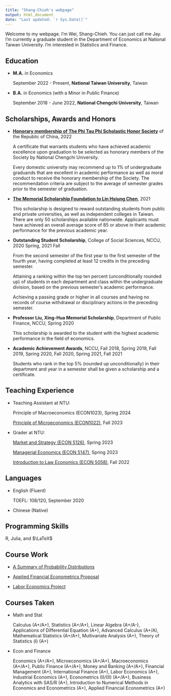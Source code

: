 ```yaml
---
title: "Shang-Chieh's webpage"
output: html_document
date: "Last updated: `r Sys.Date()`"
---
```


Welcome to my webpage. I'm Wei, Shang-Chieh. You can just call me Jay. I'm currently a graduate student in the Department of Economics at National Taiwan University. I'm interested in Statistics and Finance. 

## Education

- __M.A.__ in Economics

  September 2022 - Present, __National Taiwan University__, Taiwan 

- __B.A.__ in Economics (with a Minor in Public Finance)
  
  September 2018 - June 2022, __National Chengchi University__, Taiwan

## Scholarships, Awards and Honors

- [__Honorary membership of The Phi Tau Phi Scholastic Honor Society__](http://www.phitauphi.org.tw) of the Republic of China, 2022

  A certificate that warrants students who have achieved academic excellence upon graduation to be selected as honorary members of the Society by National Chengchi University.
  
  Every domestic university may recommend up to 1% of undergraduate graduands that are excellent in academic performance as well as moral conduct to receive the honorary membership of the Society. The recommendation criteria are subject to the average of semester grades prior to the semester of graduation.
  
- [__The Memorial Scholarship Foundation to Lin Hsiung Chen__](http://www.ta-yung.com.tw/?fbclid=IwAR0I4QUFx46Rl6HGlP9VK09xOIrpQt5RWZbKc00NhUSNYJ-OjkWh_lnJv9I), 2021

  This scholarship is designed to reward outstanding students from public and private universities, as well as independent colleges in Taiwan. There are only 50 scholarships available nationwide. Applicants must have achieved an overall average score of 85 or above in their academic performance for the previous academic year.
  
- __Outstanding Student Scholarship__, College of Social Sciences, NCCU, 2020 Spring, 2021 Fall

  From the second semester of the first year to the first semester of the fourth year, having completed at least 12 credits in the preceding semester.

  Attaining a ranking within the top ten percent (unconditionally rounded up) of students in each department and class within the undergraduate division, based on the previous semester's academic performance.

  Achieving a passing grade or higher in all courses and having no records of course withdrawal or disciplinary actions in the preceding semester.
  
- __Professor Liu, Xing-Hua Memorial Scholarship__, Department of Public Finance, NCCU, Spring 2020

  This scholarship is awarded to the student with the highest academic performance in the field of economics.
  
- __Academic Achievement Awards__, NCCU, Fall 2018, Spring 2019, Fall 2019, Spring 2020, Fall 2020, Spring 2021, Fall 2021

  Students  who  rank  in  the  top  5%  (rounded  up  unconditionally)  in  their  department and year in a semester shall be given a scholarship and a certificate.

## Teaching Experience

- Teaching Assistant at NTU:

  Principle of Macroeconomics (ECON1023), Spring 2024

  [Principle of Microeconomics (ECON1022)](https://nol.ntu.edu.tw/nol/coursesearch/print_table.php?course_id=303%2010130&class=03&dpt_code=7050&ser_no=39785&semester=112-1&lang=EN), Fall 2023

- Grader at NTU:

  [Market and Strategy (ECON 5126)](https://nol.ntu.edu.tw/nol/coursesearch/print_table.php?course_id=323%20U2250&class=&dpt_code=3230&ser_no=82701&semester=111-2&lang=EN), Spring 2023

  [Managerial Economics (ECON 5147)](https://nol.ntu.edu.tw/nol/coursesearch/print_table.php?course_id=323%20U5400&class=&dpt_code=3030&ser_no=86258&semester=111-2&lang=EN), Spring 2023
  
  [Introduction to Law Economics (ECON 5058)](https://nol.ntu.edu.tw/nol/coursesearch/print_table.php?course_id=323%20U7170&class=&dpt_code=3230&ser_no=28669&semester=111-1&lang=EN), Fall 2022

## Languages

- English (Fluent)

  TOEFL: 108/120, September 2020

- Chinese (Native)

## Programming Skills

R, Julia, and $\LaTeX$


## Course Work

- [A Summary of Probability Distributions](content/Summary.html)

- [Applied Financial Econometrics Proposal](content/AFE_paper.pdf)

- [Labor Economics Project](content/107205036.pdf)
  
## Courses Taken

- Math and Stat

  Calculus (A+/A+), Statistics (A+/A+), Linear Algebra (A+/A-), Applications of Differential Equation (A+), Advanced Calculus (A+/A), Mathematical Statistics (A+/A+), Multivariate Analysis (A+), Theory of Statistics (Ⅰ)  (A+)
  
- Econ and Finance

  Economics (A+/A+), Microeconomics (A+/A+), Macroeconomics (A+/A+), Public Finance (A+/A+), Money and Banking (A+/A+), Financial Management (A+), International Finance (A+), Labor Economics (A+), Industrial Economics (A+), Econometrics (I)/(II) (A+/A+), Business Analytics with SAS/R (A+), Introduction to Numerical Methods in Economics and Econometrics (A+), Applied Financial Econometrics (A+)

